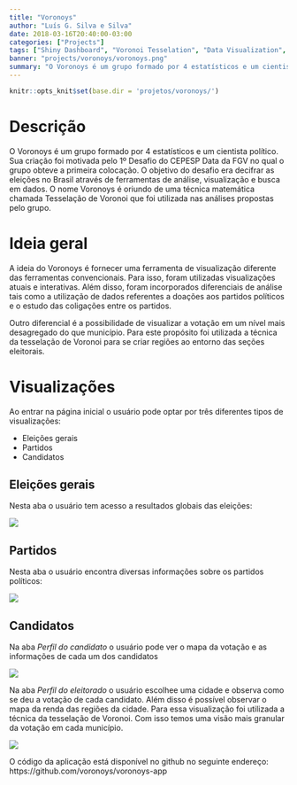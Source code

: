 ```yaml
---
title: "Voronoys"
author: "Luís G. Silva e Silva"
date: 2018-03-16T20:40:00-03:00
categories: ["Projects"]
tags: ["Shiny Dashboard", "Voronoi Tesselation", "Data Visualization", "Big Data", "Applied Statistics"]
banner: "projects/voronoys/voronoys.png"
summary: "O Voronoys é um grupo formado por 4 estatísticos e um cientista político. Sua criação foi motivada pelo 1º Desafio do CEPESP Data da FGV no qual o grupo obteve a primeira colocação. O objetivo do desafio era decifrar as eleições no Brasil através de ferramentas de análise, visualização e busca em dados. O nome Voronoys é oriundo de uma técnica matemática chamada Tesselação de Voronoi que foi utilizada nas análises propostas pelo grupo."
---
```


```r
knitr::opts_knit$set(base.dir = 'projetos/voronoys/')
```

# Descrição 

O Voronoys é um grupo formado por 4 estatísticos e um cientista político. Sua criação foi motivada pelo 1º Desafio do CEPESP Data da FGV no qual o grupo obteve a primeira colocação. O objetivo do desafio era decifrar as eleições no Brasil através de ferramentas de análise, visualização e busca em dados. O nome Voronoys é oriundo de uma técnica matemática chamada Tesselação de Voronoi que foi utilizada nas análises propostas pelo grupo.

# Ideia geral

A ideia do Voronoys é fornecer uma ferramenta de visualização diferente das ferramentas convencionais. Para isso, foram utilizadas visualizações atuais e interativas. Além disso, foram incorporados diferenciais de análise tais como a utilização de dados referentes a doações aos partidos políticos e o estudo das coligações entre os partidos.

Outro diferencial é a possibilidade de visualizar a votação em um nível mais desagregado do que município. Para este propósito foi utilizada a técnica da tesselação de Voronoi para se criar regiões ao entorno das seções eleitorais.

# Visualizações

Ao entrar na página inicial o usuário pode optar por três diferentes tipos de visualizações:

+ Eleições gerais
+ Partidos
+ Candidatos

## Eleições gerais

Nesta aba o usuário tem acesso a resultados globais das eleições:

![](eleicoes_gerais.jpg)

## Partidos

Nesta aba o usuário encontra diversas informações sobre os partidos políticos:

![](doacoes.jpg)

## Candidatos

Na aba _Perfil do candidato_ o usuário pode ver o mapa da votação e as informações de cada um dos candidatos 

![](perfil.jpg)

Na aba _Perfil do eleitorado_ o usuário escolhee uma cidade e observa como se deu a votação de cada candidato. Além disso é possível observar o mapa da renda das regiões da cidade. Para essa visualização foi utilizada a técnica da tesselação de Voronoi. Com isso temos uma visão mais granular da votação em cada município.

![](voronoi.jpg)

O código da aplicação está disponível no github no seguinte endereço: https://github.com/voronoys/voronoys-app
